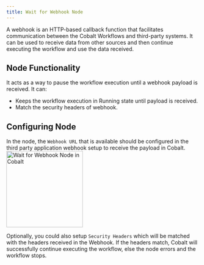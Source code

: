```yaml
---
title: Wait for Webhook Node
---
```

A webhook is an HTTP-based callback function that facilitates communication between the Cobalt Workflows and third-party systems. It can be used to receive data from other sources and then continue executing the workflow and use the data received.

## Node Functionality
It acts as a way to pause the workflow execution until a webhook payload is received. It can:

- Keeps the workflow execution in Running state until payload is received.
- Match the security headers of webhook.

## Configuring Node

In the node, the `Webhook URL` that is available should be configured in the third party application webhook setup to receive the payload in Cobalt.
<img height="200" src="/images/Guides/Workflow/wait-node.png" alt="Wait for Webhook Node in Cobalt"/>

Optionally, you could also setup `Security Headers` which will be matched with the headers received in the Webhook. If the headers match, Cobalt will successfully continue executing the workflow, else the node errors and the workflow stops.


